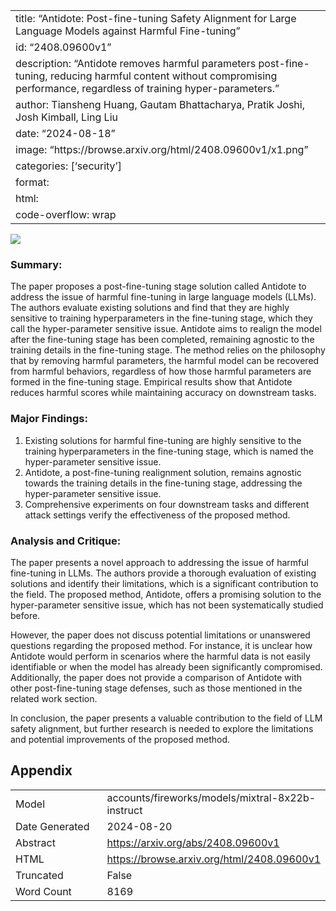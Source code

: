 
---
title: "Antidote: Post-fine-tuning Safety Alignment for Large Language Models against Harmful Fine-tuning"
id: "2408.09600v1"
description: "Antidote removes harmful parameters post-fine-tuning, reducing harmful content without compromising performance, regardless of training hyper-parameters."
author: Tiansheng Huang, Gautam Bhattacharya, Pratik Joshi, Josh Kimball, Ling Liu
date: "2024-08-18"
image: "https://browse.arxiv.org/html/2408.09600v1/x1.png"
categories: ['security']
format:
  html:
    code-overflow: wrap
---

![](https://browse.arxiv.org/html/2408.09600v1/x1.png)

### Summary:

The paper proposes a post-fine-tuning stage solution called Antidote to address the issue of harmful fine-tuning in large language models (LLMs). The authors evaluate existing solutions and find that they are highly sensitive to training hyperparameters in the fine-tuning stage, which they call the hyper-parameter sensitive issue. Antidote aims to realign the model after the fine-tuning stage has been completed, remaining agnostic to the training details in the fine-tuning stage. The method relies on the philosophy that by removing harmful parameters, the harmful model can be recovered from harmful behaviors, regardless of how those harmful parameters are formed in the fine-tuning stage. Empirical results show that Antidote reduces harmful scores while maintaining accuracy on downstream tasks.

### Major Findings:

1. Existing solutions for harmful fine-tuning are highly sensitive to the training hyperparameters in the fine-tuning stage, which is named the hyper-parameter sensitive issue.
2. Antidote, a post-fine-tuning realignment solution, remains agnostic towards the training details in the fine-tuning stage, addressing the hyper-parameter sensitive issue.
3. Comprehensive experiments on four downstream tasks and different attack settings verify the effectiveness of the proposed method.

### Analysis and Critique:

The paper presents a novel approach to addressing the issue of harmful fine-tuning in LLMs. The authors provide a thorough evaluation of existing solutions and identify their limitations, which is a significant contribution to the field. The proposed method, Antidote, offers a promising solution to the hyper-parameter sensitive issue, which has not been systematically studied before.

However, the paper does not discuss potential limitations or unanswered questions regarding the proposed method. For instance, it is unclear how Antidote would perform in scenarios where the harmful data is not easily identifiable or when the model has already been significantly compromised. Additionally, the paper does not provide a comparison of Antidote with other post-fine-tuning stage defenses, such as those mentioned in the related work section.

In conclusion, the paper presents a valuable contribution to the field of LLM safety alignment, but further research is needed to explore the limitations and potential improvements of the proposed method.

## Appendix

|          |          |
|----------|----------|
| Model     | accounts/fireworks/models/mixtral-8x22b-instruct       |
| Date Generated     | 2024-08-20       |
| Abstract | [https://arxiv.org/abs/2408.09600v1](https://arxiv.org/abs/2408.09600v1)        |
| HTML     | [https://browse.arxiv.org/html/2408.09600v1](https://browse.arxiv.org/html/2408.09600v1)       |
| Truncated       | False       |
| Word Count       | 8169       |